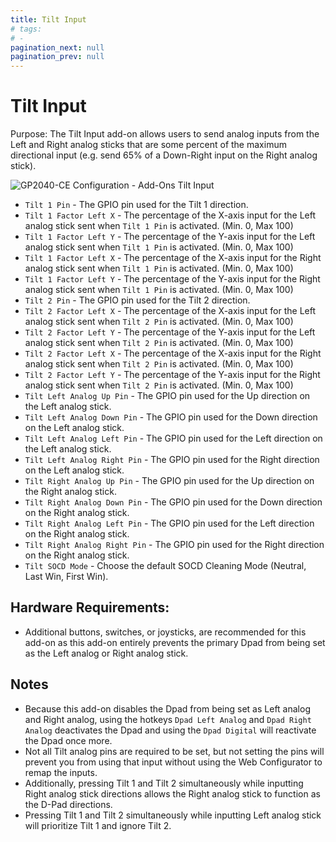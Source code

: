 ```yaml
---
title: Tilt Input
# tags:
# - 
pagination_next: null
pagination_prev: null
---
```


# Tilt Input

Purpose: The Tilt Input add-on allows users to send analog inputs from the Left and Right analog sticks that are some percent of the maximum directional input (e.g. send 65% of a Down-Right input on the Right analog stick).

![GP2040-CE Configuration - Add-Ons Tilt Input](../assets/images/gpc-add-ons-tilt.png)

* `Tilt 1 Pin` - The GPIO pin used for the Tilt 1 direction.
* `Tilt 1 Factor Left X` - The percentage of the X-axis input for the Left analog stick sent when `Tilt 1 Pin` is activated. (Min. 0, Max 100)
* `Tilt 1 Factor Left Y` - The percentage of the Y-axis input for the Left analog stick sent when `Tilt 1 Pin` is activated. (Min. 0, Max 100)
* `Tilt 1 Factor Left X` - The percentage of the X-axis input for the Right analog stick sent when `Tilt 1 Pin` is activated. (Min. 0, Max 100)
* `Tilt 1 Factor Left Y` - The percentage of the Y-axis input for the Right analog stick sent when `Tilt 1 Pin` is activated. (Min. 0, Max 100)
* `Tilt 2 Pin` - The GPIO pin used for the Tilt 2 direction.
* `Tilt 2 Factor Left X` - The percentage of the X-axis input for the Left analog stick sent when `Tilt 2 Pin` is activated. (Min. 0, Max 100)
* `Tilt 2 Factor Left Y` - The percentage of the Y-axis input for the Left analog stick sent when `Tilt 2 Pin` is activated. (Min. 0, Max 100)
* `Tilt 2 Factor Left X` - The percentage of the X-axis input for the Right analog stick sent when `Tilt 2 Pin` is activated. (Min. 0, Max 100)
* `Tilt 2 Factor Left Y` - The percentage of the Y-axis input for the Right analog stick sent when `Tilt 2 Pin` is activated. (Min. 0, Max 100)
* `Tilt Left Analog Up Pin` - The GPIO pin used for the Up direction on the Left analog stick.
* `Tilt Left Analog Down Pin` - The GPIO pin used for the Down direction on the Left analog stick.
* `Tilt Left Analog Left Pin` - The GPIO pin used for the Left direction on the Left analog stick.
* `Tilt Left Analog Right Pin` - The GPIO pin used for the Right direction on the Left analog stick.
* `Tilt Right Analog Up Pin` - The GPIO pin used for the Up direction on the Right analog stick.
* `Tilt Right Analog Down Pin` - The GPIO pin used for the Down direction on the Right analog stick.
* `Tilt Right Analog Left Pin` - The GPIO pin used for the Left direction on the Right analog stick.
* `Tilt Right Analog Right Pin` - The GPIO pin used for the Right direction on the Right analog stick.
* `Tilt SOCD Mode` - Choose the default SOCD Cleaning Mode (Neutral, Last Win, First Win). 

## Hardware Requirements:

- Additional buttons, switches, or joysticks, are recommended for this add-on as this add-on entirely prevents the primary Dpad from being set as the Left analog or Right analog stick. 

## Notes

- Because this add-on disables the Dpad from being set as Left analog and Right analog, using the hotkeys `Dpad Left Analog` and `Dpad Right Analog` deactivates the Dpad and using the `Dpad Digital` will reactivate the Dpad once more.
- Not all Tilt analog pins are required to be set, but not setting the pins will prevent you from using that input without using the Web Configurator to remap the inputs.
- Additionally, pressing Tilt 1 and Tilt 2 simultaneously while inputting Right analog stick directions allows the Right analog stick to function as the D-Pad directions.
- Pressing Tilt 1 and Tilt 2 simultaneously while inputting Left analog stick will prioritize Tilt 1 and ignore Tilt 2.